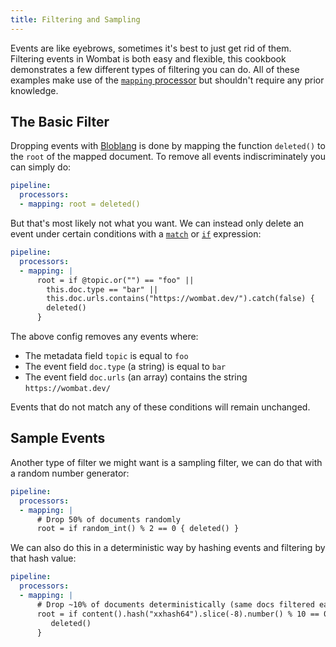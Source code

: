 ```yaml
---
title: Filtering and Sampling
---
```


Events are like eyebrows, sometimes it's best to just get rid of them. Filtering events in Wombat is both easy and 
flexible, this cookbook demonstrates a few different types of filtering you can do. All of these examples make use of 
the [`mapping` processor][processors.mapping] but shouldn't require any prior knowledge.

## The Basic Filter

Dropping events with [Bloblang][guides.bloblang] is done by mapping the function `deleted()` to the `root` of the 
mapped document. To remove all events indiscriminately you can simply do:

```yaml
pipeline:
  processors:
  - mapping: root = deleted()
```

But that's most likely not what you want. We can instead only delete an event under certain conditions with a 
[`match`][bloblang.match] or [`if`][bloblang.if] expression:

```yaml
pipeline:
  processors:
  - mapping: |
      root = if @topic.or("") == "foo" ||
        this.doc.type == "bar" ||
        this.doc.urls.contains("https://wombat.dev/").catch(false) {
        deleted()
      }
```

The above config removes any events where:

- The metadata field `topic` is equal to `foo`
- The event field `doc.type` (a string) is equal to `bar`
- The event field `doc.urls` (an array) contains the string `https://wombat.dev/`

Events that do not match any of these conditions will remain unchanged.

## Sample Events

Another type of filter we might want is a sampling filter, we can do that with a random number generator:

```yaml
pipeline:
  processors:
  - mapping: |
      # Drop 50% of documents randomly
      root = if random_int() % 2 == 0 { deleted() }
```

We can also do this in a deterministic way by hashing events and filtering by that hash value:

```yaml
pipeline:
  processors:
  - mapping: |
      # Drop ~10% of documents deterministically (same docs filtered each run)
      root = if content().hash("xxhash64").slice(-8).number() % 10 == 0 {
         deleted()
      }
```

[processors.mapping]: /docs/components/processors/mapping
[bloblang.match]: /docs/guides/bloblang/about#pattern-matching
[bloblang.if]: /docs/guides/bloblang/about#conditional-mapping
[guides.bloblang]: /docs/guides/bloblang/about
